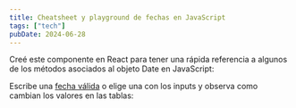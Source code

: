 ```yaml
---
title: Cheatsheet y playground de fechas en JavaScript
tags: ["tech"]
pubDate: 2024-06-28
---
```



Creé este componente en React para tener una rápida referencia a algunos de los métodos asociados al objeto Date en JavaScript:

Escribe una [fecha válida](https://developer.mozilla.org/en-US/docs/Web/JavaScript/Reference/Global_Objects/Date/Date#parameters) o elige una con los inputs y observa como cambian los valores en las tablas:

<DateComponent client:visible />